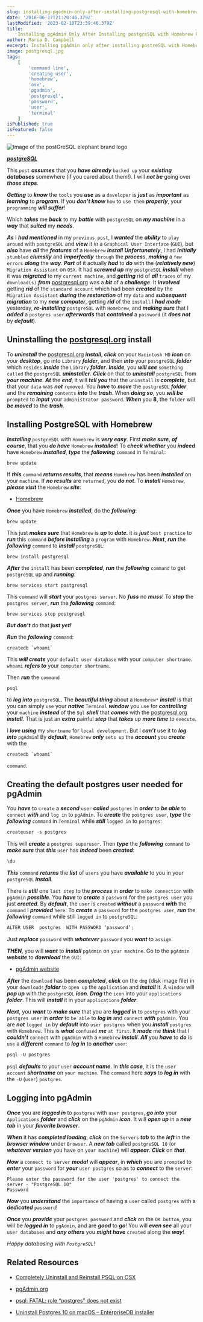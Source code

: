 ```yaml
---
slug: installing-pgadmin-only-after-installing-postgresql-with-homebrew-part-2
date: '2018-06-17T21:20:46.379Z'
lastModified: '2023-02-10T23:39:46.379Z'
title:
    Installing pgAdmin Only After Installing postgreSQL with Homebrew Part 2
author: Maria D. Campbell
excerpt: Installing pgAdmin only after installing postreSQL with Homebrew.
image: postgresql.jpg
tags:
    [
        'command line',
        'creating user',
        'homebrew',
        'osx',
        'pgadmin',
        'postgresql',
        'password',
        'user',
        'terminal'
    ]
isPublished: true
isFeatured: false
---
```


![Image of the postGreSQL elephant brand logo](postgresql.jpg)

***[postgreSQL](https://www.postgresql.org/)***

This `post` ***assumes*** that you ***have already*** `backed up` your ***existing databases***
somewhere (if you cared about them!). I will ***not be*** going over ***those steps***.

***Getting*** to ***know*** the `tools` you ***use*** as a `developer` is ***just*** as ***important*** as
***learning*** to ***program***. If you ***don’t know*** `how` to `use them` ***properly***, your
`programming` ***will suffer***!

Which ***takes*** me ***back*** to my ***battle*** with `postgreSQL` on ***my machine*** in a ***way*** that ***suited*** my ***needs***.

***As*** I ***had mentioned*** in my `previous post`, I ***wanted*** the ***ability*** to `play around` with
`postgreSQL` and ***view*** it in a `Graphical User Interface` (`GUI`), but ***also*** have ***all*** the ***features*** of a `Homebrew` ***install*** ***Unfortunately***, I had ***initially***
`stumbled` ***clumsily*** and ***imperfectly*** `through` the ***proces***s, ***making*** a `few errors` ***along*** the ***way***. ***Part*** of it actually ***had*** to ***do*** with the (***relatively new***) `Migration Assistant` on `OSX`. It had ***screwed up*** my `postgreSQL` **_install_** when it was ***migrated*** to my `current machine`, and ***getting*** rid of ***all*** `traces` of my `download(s)` ***from*** [postgresql.org](https://www.postgresql.org/) was a ***bit*** of a
***challenge***. It ***involved*** getting **_rid_** of the `standard account` which had
been ***created*** by the `Migration Assistant` ***during*** the ***restoration*** of my `data` and ***subsequent migration*** to my **_new computer_**, getting ***rid*** of the `install` I ***had made*** yesterday, ***re-installing*** `postgreSQL`
with `Homebrew`, and ***making sure*** that I ***added*** a `postgres user` ***afterwards***
that ***contained*** a `password` (it ***does not*** by ***default***).

## Uninstalling the [postgresql.org](https://www.postgresql.org/) install

To ***uninstall*** the [postgresql.org](https://www.postgresql.org/) **_install_**,
***click*** on your `Macintosh HD` ***icon*** on your ***desktop***, go into `Library` ***folder***, and then ***into*** your `postgreSQL` **_folder_** which `resides` **_inside_** the `Library` ***folder***. ***Inside***, you ***will see*** `something called` the `postgreSQL` **_uninstaller_**. ***Click*** on that to **_uninstall_** `postgreSQL` from
***your machine***. ***At*** the ***end***, it will ***tell you*** that the `uninstall` is
**_complete_**, but that your `data` was **_not_** `removed`. You ***have*** to **_move_** the `postgreSQL` ***folder*** and the **_remaining_** `contents` ***into*** the **_trash_**. When ***doing so***, you ***will be*** `prompted` to ***input*** your `administrator password`. ***When*** you **8**, the `folder` will ***be moved*** to the ***trash***.

## Installing PostgreSQL with Homebrew

**_Installing_** `postgreSQL` with `Homebrew` is ***very easy***. First ***make sure***, ***of course***, that you **_do have_** `Homebrew` **_installed_**! To ***check whether*** you ***indeed*** have `Homebrew` **_installed_**, ***type*** the ***following*** `command` in
`Terminal`:

```shell
brew update
```

If ***this*** `command` ***returns results***, that ***means*** `Homebrew` has been ***installed*** on
your `machine`. If ***no results*** are `returned`, you ***do not***. To ***install*** `Homebrew`,
***please visit*** the `Homebrew` ***site***:

- [Homebrew](https://brew.sh/)

***Once*** you have `Homebrew` **_installed_**, do the ***following***:

```shell
brew update
```

This just ***makes sure*** that `Homebrew` is ***up*** to ***date***. it is ***just*** `best practice` to ***run*** this `command` ***before installing*** a `program` with `Homebrew`. ***Next***, ***run*** the ***following*** `command` to **_install_** `postgreSQL`:

```shell
brew install postgresql
```

***After*** the `install` has been ***completed***, ***run*** the ***following*** `command` to get
`postgreSQL` up and **_running_**:

```shell
brew services start postgresql
```

This `command` will **_start_** your `postgres server`. No ***fuss*** no ***muss***! To
**_stop_** the `postgres server`, ***run*** the ***following*** `command`:

```shell
brew services stop postgresql
```

**_But don’t_** do that **_just yet!_**

***Run*** the ***following*** `command`:

```shell
createdb `whoami`
```

This ***will create*** your `default user database` with your `computer shortname`. `whoami` **_refers to_** your `computer shortname`.

Then ***run*** the `command`

```shell
psql
```

to ***log into*** `postgreSQL`. The ***beautiful thing*** about a `Homebrew*` ***install*** is
that you can simply `use` your **_native_** `Terminal` ***window*** you `use` for
***controlling*** your `machine` ***instead*** of the `Sql` ***shell*** that ***comes*** with the
[postgresql.org](https://www.postgresql.org/) ***install***. That is just an ***extra***
painful ***step*** that ***takes*** up ***more time*** to `execute`.

I ***love using*** my `shortname` for `local development`. But I ***can’t*** use it to
***log into*** `pgAdmin`! By ***default***, `Homebrew` ***only*** `sets up` the ***account*** you
***create*** with the

```shell
createdb `whoami`
```

`command`.

## Creating the default postgres user needed for pgAdmin

You ***have*** to `create` a **_second_** `user` ***called*** `postgres` in ***order*** to ***be able*** to `connect` ***with*** and `log in` to `pgAdmin`. To ***create*** the `postgres user`, ***type*** the ***following*** `command` in `Terminal` while **_still_** `logged in` to
`postgres`:

```js
createuser -s postgres
```

This will ***create*** a `postgres superuser`. Then ***type*** the ***following*** `command` to ***make sure*** that ***this*** `user` has ***indeed*** been ***created***:

```js
\du
```

***This*** `command` ***returns*** the ***list*** of `users` you have ***available*** to you in your
`postgreSQL` ***install***.

There is ***still*** one `last step` to the ***process*** in ***order*** to `make connection` with
`pgAdmin` ***possible***. You ***have*** to ***create*** a `password` for the `postgres user`
you just ***created***. By **_default_**, the `user` is `created` **_without_** a
`password` ***with*** the `command` I **_provided_** `here`. To **_create_** a `password` for the `postgres user`, ***run*** the ***following*** `command` while still `logged in` to `postgreSQL`:

```js
ALTER USER  postgres  WITH PASSWORD ‘password’;
```

Just ***replace*** `password` with ***whatever*** `password` you ***want*** to `assign`.

**_THEN_**, you will ***want*** to ***install*** `pgAdmin` on `your machine`. Go to the
`pgAdmin` ***website*** to ***download*** the `GUI`:

- [pgAdmin website](https://www.pgadmin.org/)

***After*** the `download` has been ***completed***, ***click*** on the `dmg` (disk image file) in
your `downloads` ***folder*** to `open up` the `application` and ***install*** it. A `window` will
***pop up*** with the `postgreSQL` ***icon***. **_Drag_** the `icon` into your `applications` ***folder***. This will ***install*** it in your `applications` ***folder***.

***Next***, you ***want*** to ***make sure*** that you are ***logged in*** to `postgres` with your
`postgres user` in ***order*** to `be able` to **_log in_** and `connect` ***with*** `pgAdmin`. You are ***not*** `logged in` by **_default_** into `user postgres` when you ***install*** `postgres` with `Homebrew`. This is ***what*** `confused` ***me*** `at first`. It ***made*** me ***think*** that I ***couldn’t*** `connect` with `pgAdmin` with a
`Homebrew` **_install_**. ***All*** you ***have*** to ***do*** is `use` a ***different*** `command` to ***log in*** to ***another*** `user`:

```js
psql -U postgres
```

`psql` **_defaults_** to your `user` ***account name***. In ***this case***, it is the `user account` **_shortname_** on `your machine`. The `command` here ***says*** to **_log in_** with the `-U` (`user`) `postgres`.

## Logging into pgAdmin

***Once*** you are **_logged in_** to `postgres` with `user postgres`, ***go into*** your `Applications` ***folder*** and ***click*** on the `pgAdmin` ***icon***. It will ***open up*** in a
***new tab*** in your ***favorite browser***.

***When*** it has ***completed loading***, **_click_** on the `Servers` **_tab_** to the
***left*** in the ***browser window*** under `Browser`. A ***new tab*** called `postgreSQL 10`
(or ***whatever version*** you have on `your machine`) will ***appear***. ***Click*** on ***that***.

***Now*** a `connect to server` ***modal*** will ***appear***, in ***which*** you are `prompted` to ***enter*** your `password` for ***your*** `user postgres` so as to ***connect*** to the `server`:

```shell
Please enter the password for the user 'postgres' to connect the server - "PostgreSQL 10"
Password
```

**_Now_** you ***understand*** the `importance` of having a `user` called `postgres` with a
***dedicated*** `password`!

***Once*** you **_provide_** your `postgres password` and ***click*** on the `OK button`,
you will be **_logged in_** to `pgAdmin`, and are ***good*** to ***go***! You will ***even see*** all your `user databases` and ***any others*** you ***might have*** `created` along the
***way***!

*Happy databasing with `PostgreSQL`*!

## Related Resources

- [Completely Uninstall and Reinstall PSQL on OSX](https://medium.com/@bitadj/completely-uninstall-and-reinstall-psql-on-osx-551390904b86)

- [pgAdmin.org](https://www.pgadmin.org/)

- [psql: FATAL: role “postgres” does not exist](https://stackoverflow.com/questions/15301826/psql-fatal-role-postgres-does-not-exist)

- [Uninstall Postgres 10 on macOS – EnterpriseDB installer](https://dba.stackexchange.com/questions/185476/uninstall-postgres-10-on-macos-enterprisedb-installer)
